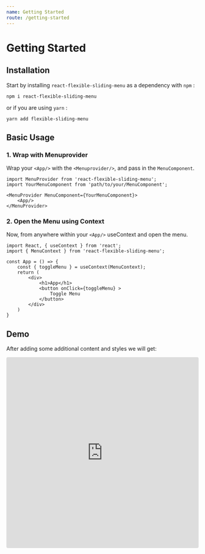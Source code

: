 ```yaml
---
name: Getting Started
route: /getting-started
---
```


# Getting Started

## Installation

Start by installing `react-flexible-sliding-menu` as a dependency with `npm` :

```
npm i react-flexible-sliding-menu
```

or if you are using `yarn` :

```
yarn add flexible-sliding-menu
```

## Basic Usage

### 1. Wrap with Menuprovider

Wrap your `<App/>` with the `<Menuprovider/>`, and pass in the `MenuComponent`.

```
import MenuProvider from 'react-flexible-sliding-menu';
import YourMenuComponent from 'path/to/your/MenuComponent';

<MenuProvider MenuComponent={YourMenuComponent}>
    <App/>
</MenuProvider>
```

### 2. Open the Menu using Context

Now, from anywhere within your `<App/>` useContext and open the menu.

```
import React, { useContext } from 'react';
import { MenuContext } from 'react-flexible-sliding-menu';

const App = () => {
    const { toggleMenu } = useContext(MenuContext);
    return (
        <div>
            <h1>App</h1>
            <button onClick={toggleMenu} >
                Toggle Menu
            </button>
        </div>
    )
}

```

## Demo

After adding some additional content and styles we will get:

<iframe
  src="https://codesandbox.io/embed/react-flexible-sliding-menu-getting-starting-app-kchph?fontsize=14&hidenavigation=1&theme=dark"
  style="width:100%; height:500px; border:0; border-radius: 4px; overflow:hidden;"
  title="react-flexible-sliding-menu getting-starting-app"
  allow="geolocation; microphone; camera; midi; vr; accelerometer; gyroscope; payment; ambient-light-sensor; encrypted-media; usb"
  sandbox="allow-modals allow-forms allow-popups allow-scripts allow-same-origin"
/>
